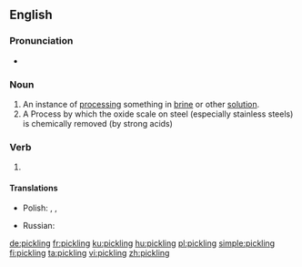 ==English==

===Pronunciation===
* {{IPA|/ˈpɪk.lɪŋ/|lang=en}}

===Noun===
{{en-noun}}

# An instance of [[processing]] something in [[brine]] or other [[solution]].
# A Process by which the oxide scale on steel (especially stainless steels) is chemically removed (by strong acids)

===Verb===
{{head|en|present participle}}

# {{present participle of|pickle|lang=en|nocat=1}}

====Translations====
{{trans-top|present participle of pickle}}
* Polish: {{t+|pl|kiszenie|n}}, {{t|pl|marynowanie|n}}, {{t|pl|peklowanie|n}}
{{trans-mid}}
* Russian: {{t+|ru|соление|n|sc=Cyrl}}
{{trans-bottom}}

[[de:pickling]]
[[fr:pickling]]
[[ku:pickling]]
[[hu:pickling]]
[[pl:pickling]]
[[simple:pickling]]
[[fi:pickling]]
[[ta:pickling]]
[[vi:pickling]]
[[zh:pickling]]